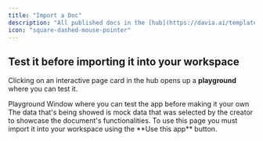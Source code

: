 ```yaml
---
title: "Import a Doc"
description: "All published docs in the [hub](https://davia.ai/templates) are **open source** and can be imported into the workspace for your personal use."
icon: "square-dashed-mouse-pointer"
---
```


## Test it before importing it into your workspace

Clicking on an interactive page card in the hub opens up a **playground** where you can test it.

<Card className="text-center" img="images/template-playground.png">
  Playground Window where you can test the app before making it your own
</Card>
The data that's being showed is mock data that was selected by the creator to showcase
the document's functionalities. To use this page you must import it into your workspace
using the **Use this app** button.
